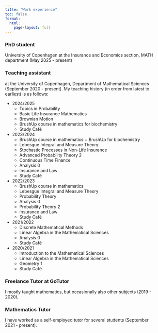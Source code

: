 ```yaml
---
title: "Work experience"
toc: false
format: 
  html:
    page-layout: full
---
```


### PhD student
University of Copenhagen at the Insurance and Economics section, MATH department (May 2025 - present)

### Teaching assistant
at the University of Copenhagen, Department of Mathematical Sciences (September 2020 - present). My teaching history (in order from latest to earliest) is as follows:

* 2024/2025
  + Topics in Probability
  + Basic Life Insurance Mathematics
  + Brownian Motion
  + BrushUp course in mathematics for biochemistry
  + Study Café

* 2023/2024
  + BrushUp course in mathematics + BrushUp for biochemistry
  + Lebesgue Integral and Measure Theory
  + Stochastic Processes in Non-Life Insurance
  + Advanced Probability Theory 2
  + Continuous Time Finance
  + Analysis 0
  + Insurance and Law
  + Study Café

* 2022/2023
  + BrushUp course in mathematics
  + Lebesgue Integral and Measure Theory
  + Probability Theory
  + Analysis 0
  + Probability Theory 2
  + Insurance and Law
  + Study Café
  
* 2021/2022
  + Discrete Mathematical Methods
  + Linear Algebra in the Mathematical Sciences
  + Analysis 0
  + Study Café

* 2020/2021
  + Introduction to the Mathematical Sciences
  + Linear Algebra in the Mathematical Sciences
  + Geometry 1
  + Study Café

### Freelance Tutor at GoTutor 
I mostly taught mathematics, but occasionally also other subjects (2019 - 2020).

### Mathematics Tutor
I have worked as a self-employed tutor for several students (September 2021 - present). 
